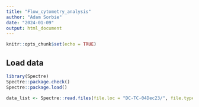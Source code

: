 ```yaml
---
title: "Flow_cytometry_analysis"
author: "Adam Sorbie"
date: "2024-01-09"
output: html_document
---
```


```r
knitr::opts_chunk$set(echo = TRUE)
```

## Load data

```r
library(Spectre)
Spectre::package.check()
Spectre::package.load()
```
```r
data_list <- Spectre::read.files(file.loc = "DC-TC-04Dec23/", file.type = ".fcs")
```

```r

```


